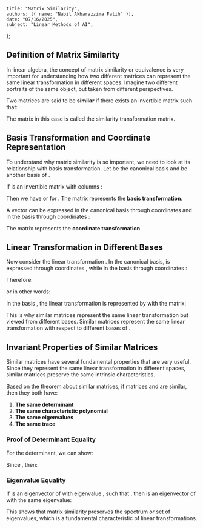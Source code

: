     title: "Matrix Similarity",
    authors: [{ name: "Nabil Akbarazzima Fatih" }],
    date: "07/16/2025",
    subject: "Linear Methods of AI",
};

## Definition of Matrix Similarity

In linear algebra, the concept of matrix similarity or equivalence is very important for understanding how two different matrices can represent the same linear transformation in different spaces. Imagine two different portraits of the same object, but taken from different perspectives.

Two matrices <InlineMath math="A, B \in \mathbb{K}^{n \times n}" /> are said to be **similar** if there exists an invertible matrix <InlineMath math="S \in \mathbb{K}^{n \times n}" /> such that:

<BlockMath math="B = S^{-1} \cdot A \cdot S" />

The matrix <InlineMath math="S" /> in this case is called the similarity transformation matrix.

## Basis Transformation and Coordinate Representation

To understand why matrix similarity is so important, we need to look at its relationship with basis transformation. Let <InlineMath math="e_1, \ldots, e_n \in \mathbb{K}^n" /> be the canonical basis and <InlineMath math="v_1, \ldots, v_n \in \mathbb{K}^n" /> be another basis of <InlineMath math="\mathbb{K}^n" />.

If <InlineMath math="S" /> is an invertible matrix with columns <InlineMath math="v_k" />:

<BlockMath math="S = (v_1 \quad \ldots \quad v_n) \in \mathbb{K}^{n \times n}" />

Then we have <InlineMath math="v_k = S \cdot e_k" /> or <InlineMath math="e_k = S^{-1} \cdot v_k" /> for <InlineMath math="k = 1, \ldots, n" />. The matrix <InlineMath math="S" /> represents the **basis transformation**.

A vector <InlineMath math="x \in \mathbb{K}^n" /> can be expressed in the canonical basis through coordinates <InlineMath math="x_k" /> and in the basis <InlineMath math="v_1, \ldots, v_n" /> through coordinates <InlineMath math="\xi_k" />:

<MathContainer>
<BlockMath math="x = \sum_{k=1}^n x_k \cdot e_k" />
<BlockMath math="= \sum_{k=1}^n \xi_k \cdot v_k = S \cdot \xi" />
<BlockMath math="\xi = \begin{pmatrix} \xi_1 \\ \vdots \\ \xi_n \end{pmatrix} = S^{-1} \cdot x" />
</MathContainer>

The matrix <InlineMath math="S^{-1}" /> represents the **coordinate transformation**.

## Linear Transformation in Different Bases

Now consider the linear transformation <InlineMath math="y = A \cdot x" />. In the canonical basis, <InlineMath math="y" /> is expressed through coordinates <InlineMath math="y_k" />, while in the basis <InlineMath math="v_1, \ldots, v_n" /> through coordinates <InlineMath math="\eta_k" />:

<MathContainer>
<BlockMath math="y = \sum_{k=1}^n y_k \cdot e_k" />
<BlockMath math="= \sum_{k=1}^n \eta_k \cdot v_k = S \cdot \eta" />
<BlockMath math="\eta = \begin{pmatrix} \eta_1 \\ \vdots \\ \eta_n \end{pmatrix} = S^{-1} \cdot y" />
</MathContainer>

Therefore:

<MathContainer>
<BlockMath math="S \cdot \eta = y = A \cdot x" />
<BlockMath math="= A \cdot S \cdot \xi" />
</MathContainer>

or in other words:

<BlockMath math="\eta = S^{-1} \cdot A \cdot S \cdot \xi" />

In the basis <InlineMath math="v_1, \ldots, v_n" />, the linear transformation <InlineMath math="y = A \cdot x" /> is represented by <InlineMath math="\eta = B \cdot \xi" /> with the matrix:

<BlockMath math="B = S^{-1} \cdot A \cdot S" />

This is why similar matrices represent the same linear transformation but viewed from different bases. Similar matrices represent the same linear transformation with respect to different bases of <InlineMath math="\mathbb{K}^n" />.

## Invariant Properties of Similar Matrices

Similar matrices have several fundamental properties that are very useful. Since they represent the same linear transformation in different spaces, similar matrices preserve the same intrinsic characteristics.

Based on the theorem about similar matrices, if matrices <InlineMath math="A" /> and <InlineMath math="B = S^{-1} \cdot A \cdot S" /> are similar, then they both have:

1. **The same determinant**
2. **The same characteristic polynomial** 
3. **The same eigenvalues**
4. **The same trace**

### Proof of Determinant Equality

For the determinant, we can show:

<MathContainer>
<BlockMath math="\det(B) = \det(S^{-1} \cdot A \cdot S)" />
<BlockMath math="= \det(S^{-1}) \cdot \det(A) \cdot \det(S)" />
</MathContainer>

Since <InlineMath math="\det(S^{-1}) = \frac{1}{\det(S)}" />, then:

<MathContainer>
<BlockMath math="\det(B) = \frac{1}{\det(S)} \cdot \det(A) \cdot \det(S)" />
<BlockMath math="= \det(A)" />
</MathContainer>

### Eigenvalue Equality

If <InlineMath math="v \in \mathbb{K}^n" /> is an eigenvector of <InlineMath math="A" /> with eigenvalue <InlineMath math="\lambda \in \mathbb{K}" />, such that <InlineMath math="A \cdot v = \lambda \cdot v" />, then <InlineMath math="w = S^{-1} \cdot v" /> is an eigenvector of <InlineMath math="B" /> with the same eigenvalue:

<MathContainer>
<BlockMath math="B \cdot w = S^{-1} \cdot A \cdot S \cdot w" />
<BlockMath math="= S^{-1} \cdot A \cdot v" />
<BlockMath math="= S^{-1} \cdot \lambda \cdot v" />
<BlockMath math="= \lambda \cdot w" />
</MathContainer>

This shows that matrix similarity preserves the spectrum or set of eigenvalues, which is a fundamental characteristic of linear transformations.